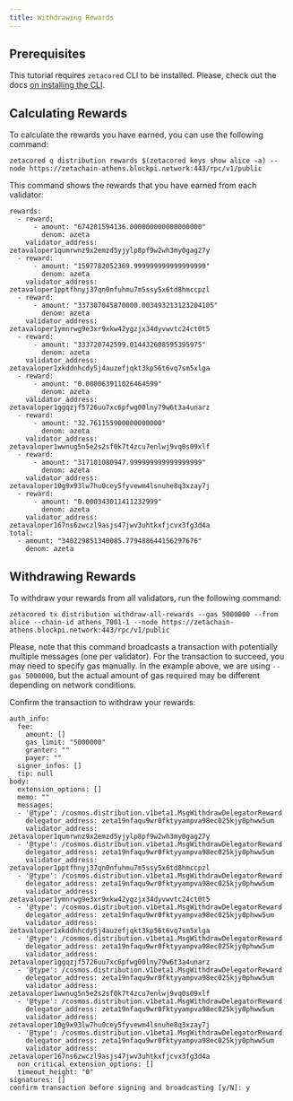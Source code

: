 ```yaml
---
title: Withdrawing Rewards
---
```


## Prerequisites

This tutorial requires `zetacored` CLI to be installed. Please, check out the
docs [on installing the CLI](/developers/cli/setup).

## Calculating Rewards

To calculate the rewards you have earned, you can use the following command:

```
zetacored q distribution rewards $(zetacored keys show alice -a) --node https://zetachain-athens.blockpi.network:443/rpc/v1/public
```

This command shows the rewards that you have earned from each validator:

```
rewards:
  - reward:
      - amount: "674201594136.000000000000000000"
        denom: azeta
    validator_address: zetavaloper1qumrwnz9x2emzd5yjylp8pf9w2wh3my0gag27y
  - reward:
      - amount: "1597782052369.999999999999999999"
        denom: azeta
    validator_address: zetavaloper1pptfhnyj37qn0nfuhmu7m5ssy5x6td8hmccpzl
  - reward:
      - amount: "337307045870000.003493213123204105"
        denom: azeta
    validator_address: zetavaloper1ymnrwg9e3xr9xkw42ygzjx34dyvwvtc24ct0t5
  - reward:
      - amount: "333720742599.014432608595395975"
        denom: azeta
    validator_address: zetavaloper1xkddnhcdy5j4auzefjqkt3kp56t6vq7sm5xlga
  - reward:
      - amount: "0.000063911026464599"
        denom: azeta
    validator_address: zetavaloper1ggqzjf5726uu7xc6pfwg00lny79w6t3a4unarz
  - reward:
      - amount: "32.761155900000000000"
        denom: azeta
    validator_address: zetavaloper1wwnug5n5e2s2sf0k7t4zcu7enlwj9vq0s09xlf
  - reward:
      - amount: "317101080947.999999999999999999"
        denom: azeta
    validator_address: zetavaloper10g9x93lw7hu0cey5fyvewm4lsnuhe8q3xzay7j
  - reward:
      - amount: "0.000343011411232999"
        denom: azeta
    validator_address: zetavaloper167ns6zwczl9asjs47jwv3uhtkxfjcvx3fg3d4a
total:
  - amount: "340229851340085.779488644156297676"
    denom: azeta
```

## Withdrawing Rewards

To withdraw your rewards from all validators, run the following command:

```
zetacored tx distribution withdraw-all-rewards --gas 5000000 --from alice --chain-id athens_7001-1 --node https://zetachain-athens.blockpi.network:443/rpc/v1/public
```

Please, note that this command broadcasts a transaction with potentially
multiple messages (one per validator). For the transaction to succeed, you may
need to specify gas manually. In the example above, we are using
`--gas 5000000`, but the actual amount of gas required may be different
depending on network conditions.

Confirm the transaction to withdraw your rewards:

```
auth_info:
  fee:
    amount: []
    gas_limit: "5000000"
    granter: ""
    payer: ""
  signer_infos: []
  tip: null
body:
  extension_options: []
  memo: ""
  messages:
  - '@type': /cosmos.distribution.v1beta1.MsgWithdrawDelegatorReward
    delegator_address: zeta19nfaqu9wr0fktyyampva98ec025kjy0phww5um
    validator_address: zetavaloper1qumrwnz9x2emzd5yjylp8pf9w2wh3my0gag27y
  - '@type': /cosmos.distribution.v1beta1.MsgWithdrawDelegatorReward
    delegator_address: zeta19nfaqu9wr0fktyyampva98ec025kjy0phww5um
    validator_address: zetavaloper1pptfhnyj37qn0nfuhmu7m5ssy5x6td8hmccpzl
  - '@type': /cosmos.distribution.v1beta1.MsgWithdrawDelegatorReward
    delegator_address: zeta19nfaqu9wr0fktyyampva98ec025kjy0phww5um
    validator_address: zetavaloper1ymnrwg9e3xr9xkw42ygzjx34dyvwvtc24ct0t5
  - '@type': /cosmos.distribution.v1beta1.MsgWithdrawDelegatorReward
    delegator_address: zeta19nfaqu9wr0fktyyampva98ec025kjy0phww5um
    validator_address: zetavaloper1xkddnhcdy5j4auzefjqkt3kp56t6vq7sm5xlga
  - '@type': /cosmos.distribution.v1beta1.MsgWithdrawDelegatorReward
    delegator_address: zeta19nfaqu9wr0fktyyampva98ec025kjy0phww5um
    validator_address: zetavaloper1ggqzjf5726uu7xc6pfwg00lny79w6t3a4unarz
  - '@type': /cosmos.distribution.v1beta1.MsgWithdrawDelegatorReward
    delegator_address: zeta19nfaqu9wr0fktyyampva98ec025kjy0phww5um
    validator_address: zetavaloper1wwnug5n5e2s2sf0k7t4zcu7enlwj9vq0s09xlf
  - '@type': /cosmos.distribution.v1beta1.MsgWithdrawDelegatorReward
    delegator_address: zeta19nfaqu9wr0fktyyampva98ec025kjy0phww5um
    validator_address: zetavaloper10g9x93lw7hu0cey5fyvewm4lsnuhe8q3xzay7j
  - '@type': /cosmos.distribution.v1beta1.MsgWithdrawDelegatorReward
    delegator_address: zeta19nfaqu9wr0fktyyampva98ec025kjy0phww5um
    validator_address: zetavaloper167ns6zwczl9asjs47jwv3uhtkxfjcvx3fg3d4a
  non_critical_extension_options: []
  timeout_height: "0"
signatures: []
confirm transaction before signing and broadcasting [y/N]: y
```
